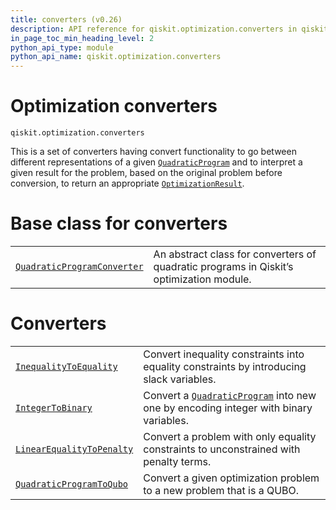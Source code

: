 ```yaml
---
title: converters (v0.26)
description: API reference for qiskit.optimization.converters in qiskit v0.26
in_page_toc_min_heading_level: 2
python_api_type: module
python_api_name: qiskit.optimization.converters
---
```


<span id="module-qiskit.optimization.converters" />

<span id="qiskit-optimization-converters" />

<span id="optimization-converters-qiskit-optimization-converters" />

# Optimization converters

`qiskit.optimization.converters`

This is a set of converters having convert functionality to go between different representations of a given [`QuadraticProgram`](qiskit.optimization.problems.QuadraticProgram "qiskit.optimization.problems.QuadraticProgram") and to interpret a given result for the problem, based on the original problem before conversion, to return an appropriate [`OptimizationResult`](qiskit.optimization.algorithms.OptimizationResult "qiskit.optimization.algorithms.OptimizationResult").

# Base class for converters

|                                                                                                                                                    |                                                                                         |
| -------------------------------------------------------------------------------------------------------------------------------------------------- | --------------------------------------------------------------------------------------- |
| [`QuadraticProgramConverter`](qiskit.optimization.converters.QuadraticProgramConverter "qiskit.optimization.converters.QuadraticProgramConverter") | An abstract class for converters of quadratic programs in Qiskit’s optimization module. |

# Converters

|                                                                                                                                              |                                                                                                                                                                                       |
| -------------------------------------------------------------------------------------------------------------------------------------------- | ------------------------------------------------------------------------------------------------------------------------------------------------------------------------------------- |
| [`InequalityToEquality`](qiskit.optimization.converters.InequalityToEquality "qiskit.optimization.converters.InequalityToEquality")          | Convert inequality constraints into equality constraints by introducing slack variables.                                                                                              |
| [`IntegerToBinary`](qiskit.optimization.converters.IntegerToBinary "qiskit.optimization.converters.IntegerToBinary")                         | Convert a [`QuadraticProgram`](qiskit.optimization.problems.QuadraticProgram "qiskit.optimization.problems.QuadraticProgram") into new one by encoding integer with binary variables. |
| [`LinearEqualityToPenalty`](qiskit.optimization.converters.LinearEqualityToPenalty "qiskit.optimization.converters.LinearEqualityToPenalty") | Convert a problem with only equality constraints to unconstrained with penalty terms.                                                                                                 |
| [`QuadraticProgramToQubo`](qiskit.optimization.converters.QuadraticProgramToQubo "qiskit.optimization.converters.QuadraticProgramToQubo")    | Convert a given optimization problem to a new problem that is a QUBO.                                                                                                                 |

